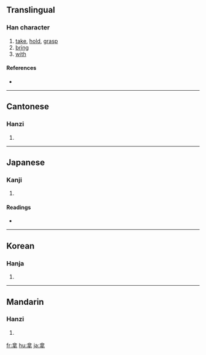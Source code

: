 {{see|拏}}
==Translingual==

===Han character===
{{Han char|rn=64|rad=手|as=06|sn=10|four=8050<sub>2</sub>|canj=人口手 (ORQ)}}

# [[take]], [[hold]], [[grasp]]
# [[bring]]
# [[with]]

====References====
* {{Han ref|kx=0429.010|dkj=12015|dj=0777.190|hdz=31864.030|uh=62FF|ud=25343|bh=AEB3|bd=44723}}

----

==Cantonese==

===Hanzi===
{{yue-hanzi|jyut=|y=na4}}

# {{defn|Cantonese}}

----

==Japanese==

===Kanji===
{{ja-kanji|grade=|rs=手06}}

# {{defn|Japanese}}

====Readings====
* {{ja-readings|on=[[だ]] (da), [[な]] (na)|kun=[[ひく]] (hiku)}}

----

==Korean==

===Hanja===
{{ko-hanja|hangeul=나|eumhun=|rv=na|mr=na|y=na}}

# {{defn|Korean}}

----

==Mandarin==

===Hanzi===
{{cmn-hanzi|pin=[[ná]] ([[na2]]), [[qì]] ([[qi4]])|wg=na<sup>2</sup>, ch'i<sup>4</sup>}}

# {{defn|Mandarin}}

[[fr:拿]]
[[hu:拿]]
[[ja:拿]]
